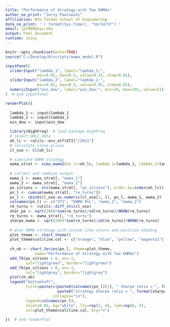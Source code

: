 ```yaml
---
title: "Performance of Strategy with Two EWMAs"
author_no_print: "Jerzy Pawlowski"
affiliation: NYU Tandon School of Engineering
date_no_print: '`r format(Sys.time(), "%m/%d/%Y")`'
email: jp3900@nyu.edu
output: html_document
runtime: shiny
---
```


```r
knitr::opts_chunk$set(echo=TRUE)
source("C:/Develop/R/scripts/ewma_model.R")
```

```r
inputPanel(
  sliderInput("lambda_1", label="lambda_1:",
              min=0.01, max=0.5, value=0.25, step=0.01),
  sliderInput("lambda_2", label="lambda_2:",
              min=0.01, max=0.5, value=0.05, step=0.01),
  numericInput("win_dow", label="win_dow:", min=10, max=201, value=51)
)  # end inputPanel

renderPlot({
  
  lambda_1 <- input$lambda_1
  lambda_2 <- input$lambda_2
  win_dow <- input$win_dow

  library(HighFreq)  # load package HighFreq
  # select OHLC data
  oh_lc <- rutils::env_etf$VTI["/2011"]
  # calculate close prices
  cl_ose <- Cl(oh_lc)

  # simulate EWMA strategy
  ewma_strat <- simu_ewma2(oh_lc=oh_lc, lambda_1=lambda_1, lambda_2=lambda_2, win_dow=win_dow)
  
  # collect and combine output
  ewma_1 <- ewma_strat[, "ewma_1"]
  ewma_2 <- ewma_strat[, "ewma_2"]
  po_sitions <- xts(ewma_strat[, "po_sitions"], order.by=index(oh_lc))
  pn_l <- cumsum(ewma_strat[, "re_turns"])
  pn_l <- cbind(cl_ose-as.numeric(cl_ose[1, ]), pn_l, ewma_1, ewma_2)
  colnames(pn_l) <- c("VTI", "EWMA PnL", "ewma_1", "ewma_2")
  re_turns <- rutils::diff_xts(cl_ose)
  shar_pe <- sqrt(260)*sum(re_turns)/sd(re_turns)/NROW(re_turns)
  re_turns <- ewma_strat[, "re_turns"]
  sharpe_ewma <- sqrt(260)*sum(re_turns)/sd(re_turns)/NROW(re_turns)
  
  # plot EWMA strategy with custom line colors and position shading
  plot_theme <- chart_theme()
  plot_theme$col$line.col <- c("orange", "blue", "yellow", "magenta2")
  
  ch_ob <- chart_Series(pn_l, theme=plot_theme, 
             name="Performance of Strategy with Two EWMAs")
  add_TA(po_sitions > 0, on=-1,
         col="lightgreen", border="lightgreen")
  add_TA(po_sitions < 0, on=-1,
         col="lightgrey", border="lightgrey")
  plot(ch_ob)
  legend("bottomleft", 
         title=paste(c(paste0(colnames(pn_l)[1], " Sharpe ratio = ", format(shar_pe, digits=3)),
                       paste0("strategy Sharpe ratio = ", format(sharpe_ewma, digits=3))),
                     collapse="\n"),
         legend=colnames(pn_l), 
         inset=0.05, bg="white", lty=rep(1, 4), lwd=rep(8, 4), 
         col=plot_theme$col$line.col, bty="n")
  
})  # end renderPlot
```
